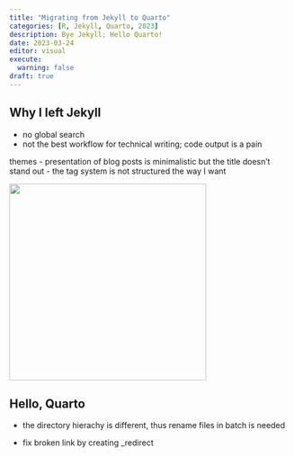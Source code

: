 ```yaml
---
title: "Migrating from Jekyll to Quarto"
categories: [R, Jekyll, Quarto, 2023]
description: Bye Jekyll; Hello Quarto!
date: 2023-03-24
editor: visual
execute: 
  warning: false
draft: true
---
```



## Why I left Jekyll

- no global search
- not the best workflow for technical writing; code output is a pain

themes
- presentation of blog posts is minimalistic but the title doesn't stand out
- the tag system is not structured the way I want





![](quarto_logo.png){width=350}

## Hello, Quarto


- the directory hierachy is different, thus rename files in batch is needed

- fix broken link by creating _redirect

